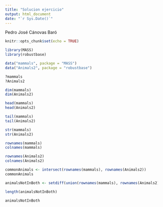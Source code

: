 ```yaml
---
title: "Solucion ejercicio"
output: html_document
date: "`r Sys.Date()`"
---
```

Pedro José Cánovas Baró


```r
knitr::opts_chunk$set(echo = TRUE)
```

```r
library(MASS)
library(robustbase)

data("mammals", package = "MASS")
data("Animals2", package = "robustbase")

?mammals
?Animals2
```
```r
dim(mammals)
dim(Animals2)

head(mammals)
head(Animals2)

tail(mammals)
tail(Animals2)

str(mammals)
str(Animals2)
```
```r
rownames(mammals)
colnames(mammals)

rownames(Animals2)
colnames(Animals2)
```

```r
commonAnimals <- intersect(rownames(mammals), rownames(Animals2))
commonAnimals
```
```r
animalsNotInBoth <- setdiff(union(rownames(mammals), rownames(Animals2)), commonAnimals)

length(animalsNotInBoth)

animalsNotInBoth
```

